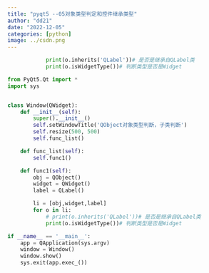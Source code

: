 ```yaml
---
title: "pyqt5 --05对象类型判定和控件继承类型"
author: "dd21"
date: "2022-12-05" 
categories: [python]
image: ../csdn.png
---
```



```python
			print(o.inherits('QLabel'))# 是否是继承自QLabel类
            print(o.isWidgetType())# 判断类型是否是Widget
```

```python
from PyQt5.Qt import *
import sys


class Window(QWidget):
    def __init__(self):
        super().__init__()
        self.setWindowTitle('QObject对象类型判断，子类判断')
        self.resize(500, 500)
        self.func_list()

    def func_list(self):
        self.func1()

    def func1(self):
        obj = QObject()
        widget = QWidget()
        label = QLabel()

        li = [obj,widget,label]
        for o in li:
            # print(o.inherits('QLabel'))# 是否是继承自QLabel类
            print(o.isWidgetType())# 判断类型是否是Widget

if __name__ == '__main__':
    app = QApplication(sys.argv)
    window = Window()
    window.show()
    sys.exit(app.exec_())

```

